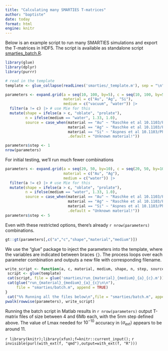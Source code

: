 ```yaml
---
title: "Calculating many SMARTIES T-matrices"
author: "baptiste"
date: today
format: html
engine: knitr
---
```


Below is an example script to run many SMARTIES simulations and export the T-matrices in HDF5. The script is available as standalone script [smarties_batch.R](smarties_batch.R).

```r
library(glue)
library(dplyr)
library(purrr)

# read in the template
template <- glue_collapse(readLines('smarties/_template.m'), sep = "\n")

parameters <- expand.grid(a = seq(10, 100, by=5), c = seq(10, 100, by=5),
                          material = c("Au", "Ag", "Si"), 
                          medium = c("vacuum", "water")) |> 
  filter(a != c) |> # use Mie for this
  mutate(shape = ifelse(a > c, "oblate", "prolate"),
         n = ifelse(medium == "water", 1.33, 1.0),
         source = case_when(material == "Au" ~ "Raschke et al 10.1103/PhysRevB.86.235147", 
                            material == "Ag" ~ "Raschke et al 10.1103/PhysRevB.91.235137",
                            material == "Si" ~ "Aspnes et al 10.1103/PhysRevB.27.985",
                            .default = "Unknown material!"))

parameters$step <- 1
nrow(parameters)
```

For initial testing, we'll run much fewer combinations

```r
parameters <- expand.grid(a = seq(20, 50, by=10), c = seq(20, 50, by=10),
                          material = c("Au", "Ag"), 
                          medium = c("water")) |> 
  filter(a != c) |> # use Mie for this
  mutate(shape = ifelse(a > c, "oblate", "prolate"),
         n = ifelse(medium == "water", 1.33, 1.0),
         source = case_when(material == "Au" ~ "Raschke et al 10.1103/PhysRevB.86.235147", 
                            material == "Ag" ~ "Raschke et al 10.1103/PhysRevB.91.235137",
                            material == "Si" ~ "Aspnes et al 10.1103/PhysRevB.27.985",
                            .default = "Unknown material!"))
parameters$step <- 5
```

Even with these restricted options, there's already `r nrow(parameters)` combinations.

```r
gt::gt(parameters[,c("a","c","shape","material","medium")])
```

We use the "glue" package to inject the parameters into the template, where the variables are indicated between braces `{}`. The process loops over each parameter combination and outputs a new file with corresponding filename.

```r
write_script <- function(a, c, material, medium, shape, n, step, source){
 script <- glue(template)   
 cat(script, file = glue('smarties/run_{material}_{medium}_{a}_{c}.m'))
 cat(glue("run_{material}_{medium}_{a}_{c}\n\n"), 
     file = "smarties/batch.m", append = TRUE)
}
 cat("%% Running all the files below\n",file = "smarties/batch.m", append = FALSE)
pwalk(rowwise(parameters), write_script)
```

Running the batch script in Matlab results in `r nrow(parameters)` output T-matrix files of size between 4 and 6Mb each, with the 5nm step defined above. The value of Lmax needed for $10^{-10}$ accuracy in $\langle\sigma_\text{ext}\rangle$ appears to be around 11.

`r library(knitr);library(xfun);f=knitr::current_input();`
`r invisible(purl(with_ext(f, "qmd"),output=with_ext(f, "R")))`
